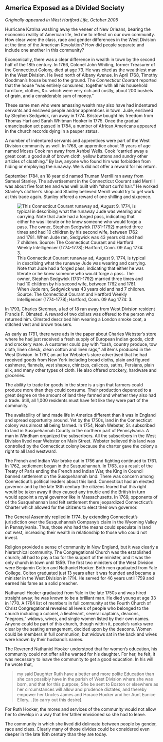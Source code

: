 ## America Exposed as a Divided Society {-}

*Originally appeared in West Hartford Life, October 2005*

Hurricane Katrina washing away the veneer of New Orleans, bearing the economic reality of American life, led me to reflect on our own community. How clear were the class, race and gender differences in the West Division at the time of the American Revolution? How did people separate and include one another in this community?  

Economically, there was a clear difference in wealth in town by the second half of the 18th century. In 1766, Colonel John Whiting, former Treasurer of the Connecticut Colony, died at age 73. He was cited as the wealthiest man in the West Division. He lived north of Albany Avenue. In April 1768, Timothy Goodman’s house burned to the ground. The *Connecticut Courant* reported that the house “was entirely consumed, together with all his household furniture, clothes, &c. which were very rich and costly, about 200 bushels of grain, and a considerable sum of money.”  

These same men who were amassing wealth may also have had indentured servants and enslaved people and/or apprentices in town. Jude, enslaved by Stephen Sedgwick, ran away in 1774. Bristow bought his freedom from Thomas Hart and Sarah Whitman Hooker in 1775. Once the gradual emancipation act passed in 1784, a number of African Americans appeared in the church records dying in a pauper status.

A number of indentured servants and apprentices were part of the West Division community as well. In 1768, an apprentice about 19 years of age named Moses Cook ran away from Ashbel Wells. Cook “carried away a great coat, a good suit of brown cloth, yellow buttons and sundry other articles of cloathing.” By law, anyone who found him was forbidden from hiding or employing the runaway. Wells did not offer a reward for his return.

September 1784, an 18 year old named Truman Merrill ran away from Samuel Stanley. The advertisement in the Connecticut Courant said Merrill was about five foot ten and was well built with “short curl’d hair.” He worked Stanley’s clothier’s shop and Stanley believed Merrill would try to get work at this trade again. Stanley offered a reward of one shilling and sixpence.

![This Connecticut Courant runaway ad, August 9, 1774, is typical in describing what the runaway Jude was wearing and carrying. Note that Jude had a forged pass, indicating that either he was literate or he knew someone who would forge a pass. The owner, Stephen Sedgwick (1731-1792) married three times and had 10 children by his second wife, between 1762 and 1781. When Jude ran, Sedgwick was 43 years old and had 7 children. Source: The Connecticut Courant and Hartford Weekly Intelligencer (1774-1778); Hartford, Conn. 09 Aug 1774: 3.](images/01-Runaway.jpg)

In 1793, Charles Stedman, a lad of 18 ran away from West Division resident Francis F. Olmsted. A reward of two dollars was offered to the person who returned him. Olmsted described him wearing a London smoke coat, a stitched vest and brown trousers.

As early as 1791, there were ads in the paper about Charles Webster’s store where he had just received a fresh supply of European Indian goods, cloth and crockery ware. A customer could pay with “cash, country produce, tow cloth, linen check, clean cotton and linen rags,” all items produced in the West Division. In 1797, an ad for Webster’s store advertised that he had received goods from New York including broad cloths, plain and figured cashmere, flannels, vest shapes, chintzes, calicoes, satins, Persians, plain silk, and many other types of cloth. He also offered crockery, hardware and groceries.

The ability to trade for goods in the store is a sign that farmers could produce more than they could consume. Their production depended to a great degree on the amount of land they farmed and whether they also had a trade. Still, all 1,000 residents must have felt like they were part of the community.

The availability of land made life in America different than it was in England and spread opportunity around. Yet by the 1750s, land in the Connecticut colony was almost all being farmed. In 1754, Noah Webster, Sr. subscribed to land in Susquehannah County in the northern part of Pennsylvania. A man in Windham organized the subscribers. All the subscribers in the West Division lived near Webster on Main Street. Webster believed this land was controlled by the Connecticut colony because the charter gave the colony a right to all land westward.

The French and Indian War broke out in 1756 and fighting continued to 1761. In 1762, settlement began in the Susquehannah. In 1763, as a result of the Treaty of Paris ending the French and Indian War, the King in Council banned settlement on the Susquehannah land. There was concern among Connecticut’s political leaders about this land. Connecticut had an elected governor and by the late 18th century the citizens feared that this right would be taken away if they caused any trouble and the British in turn would appoint a royal governor like in Massachusetts. In 1769, opponents of of the Susquehannah land felt settlement there jeopardized Connecticut’s Charter which allowed for the citizens to elect their own governor.

The General Assembly replied in 1774, by extending Connecticut’s jurisdiction over the Susquehannah Company’s claim in the Wyoming Valley in Pennsylvania. Thus, those who had the means could speculate in land out west, increasing their wealth in relationship to those who could not invest.

Religion provided a sense of community in New England, but it was clearly a hierarchical community. The Congregational Church was the established church; all had to pay a tax for the support of the minister, and it was the only church in town until 1859. The first two ministers of the West Division were Benjamin Colton and Nathaniel Hooker. Both men graduated from Yale College. Colton graduated just 13 years after it was founded and became a minister in the West Division in 1714. He served for 46 years until 1759 and earned his fame as a solid preacher.

Nathanael Hooker graduated from Yale in the late 1750s and was hired straight away; he was known to be a brilliant man. He died young at age 33 in 1770. A 1764 list of members in full community at the Fourth Church of Christ Congregational revealed all levels of people who belonged to the church including a colonel, a lieutenant, several captains, deacons, “negroes,” widows, wives, and single women listed by their own names. Anyone could be part of this church, though within it, people’s ranks were clear by the seating arrangement, decided upon by the deacons. Women could be members in full communion, but widows sat in the back and wives were known by their husband’s names.

The Reverend Nathaniel Hooker understood that for women’s education, his community could not offer all he wanted for his daughter. For her, he felt, it was necessary to leave the community to get a good education. In his will he wrote that,

> my said Daughter Ruth have a better and more polite Education than she can possibly have in the parish of West Division where she was born, and that for this purpose, She be sent to Boston or elsewhere as her circumstances will allow and prudence dictates, and thereby empower her Uncles James and Horace Hooker and her Aunt Eunice Ellery... [to carry out this desire].

For Ruth Hooker, the mores and services of the community would not allow her to develop in a way that her father envisioned so she had to leave.

The community in which she lived did delineate between people by gender, race and class. Clearly many of those divides could be considered even deeper in the late 18th century than they are today.

